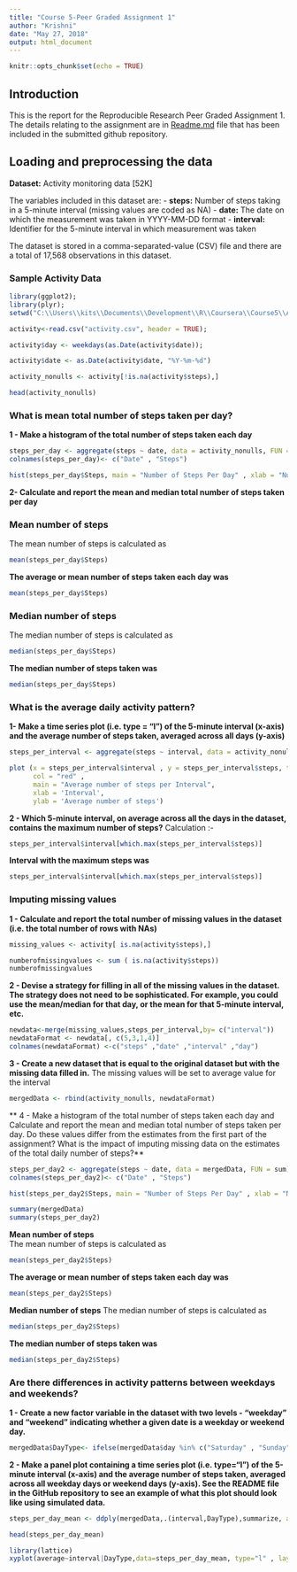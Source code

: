 ---
title: "Course 5-Peer Graded Assignment 1"
author: "Krishni"
date: "May 27, 2018"
output: html_document
---

```{r setup, include=FALSE}
knitr::opts_chunk$set(echo = TRUE)
```

## Introduction

This is the report for the Reproducible Research Peer Graded Assignment 1. The details relating to the assignment are in [Readme.md](https://github.com/KrishniM/Course5-PeerGradedAssignment1/blob/master/README.md) file that has been included in the submitted github repository.

## Loading and preprocessing the data

**Dataset:** Activity monitoring data [52K]  

The variables included in this dataset are:
- **steps:** Number of steps taking in a 5-minute interval (missing values are coded as \color{red}{\verb|NA|}NA)
- **date:** The date on which the measurement was taken in YYYY-MM-DD format
- **interval:** Identifier for the 5-minute interval in which measurement was taken

The dataset is stored in a comma-separated-value (CSV) file and there are a total of 17,568 observations in this dataset.


### Sample Activity Data
```{r activity, echo=FALSE}
library(ggplot2);
library(plyr);
setwd("C:\\Users\\kits\\Documents\\Development\\R\\Coursera\\Course5\\Assignment 1\\repdata%2Fdata%2Factivity")

activity<-read.csv("activity.csv", header = TRUE);

activity$day <- weekdays(as.Date(activity$date));

activity$date <- as.Date(activity$date, "%Y-%m-%d")

activity_nonulls <- activity[!is.na(activity$steps),]

head(activity_nonulls)

```


### What is mean total number of steps taken per day?

**1 - Make a histogram of the total number of steps taken each day**
```{r number of steps, echo = TRUE}
steps_per_day <- aggregate(steps ~ date, data = activity_nonulls, FUN = sum)
colnames(steps_per_day)<- c("Date" , "Steps")

hist(steps_per_day$Steps, main = "Number of Steps Per Day" , xlab = "Number of Steps", ylab = "Frequency" , col = "blue" ,breaks = 5)

```

**2- Calculate and report the mean and median total number of steps taken per day**

### Mean number of steps  
The mean number of steps is calculated as 
```{r eval=FALSE}
mean(steps_per_day$Steps)
```

**The average or mean number of steps taken each day was **
```{r echo=FALSE}
mean(steps_per_day$Steps)
```

### Median number of steps
The median number of steps is calculated as 
```{r eval=FALSE}
median(steps_per_day$Steps)
```

**The median number of steps taken was ** 
```{r echo=FALSE}
median(steps_per_day$Steps)
```


### What is the average daily activity pattern?

**1- Make a time series plot (i.e. type = "l") of the 5-minute interval (x-axis) and the average number of steps taken, averaged across all days (y-axis)**
```{r average daily activity pattern, echo=TRUE}
steps_per_interval <- aggregate(steps ~ interval, data = activity_nonulls, FUN = mean , na.rm = TRUE)

plot (x = steps_per_interval$interval , y = steps_per_interval$steps, type = "l" , 
      col = "red" ,
      main = "Average number of steps per Interval",
      xlab = 'Interval',
      ylab = 'Average number of steps')
```

**2 - Which 5-minute interval, on average across all the days in the dataset, contains the maximum number of steps?**
Calculation :- 
```{r eval = FALSE}
steps_per_interval$interval[which.max(steps_per_interval$steps)]
```

**Interval with the maximum steps was**
```{r echo = FALSE}
steps_per_interval$interval[which.max(steps_per_interval$steps)]
```


### Imputing missing values

**1 - Calculate and report the total number of missing values in the dataset (i.e. the total number of rows with \color{red}{\verb|NA|}NAs)**
```{r missing values, echo=TRUE}
missing_values <- activity[ is.na(activity$steps),]

numberofmissingvalues <- sum ( is.na(activity$steps))
numberofmissingvalues
```

**2 - Devise a strategy for filling in all of the missing values in the dataset. The strategy does not need to be sophisticated. For example, you could use the mean/median for that day, or the mean for that 5-minute interval, etc.**
```{r}
newdata<-merge(missing_values,steps_per_interval,by= c("interval"))
newdataFormat <- newdata[, c(5,3,1,4)]
colnames(newdataFormat) <-c("steps" ,"date" ,"interval" ,"day")
```

**3 - Create a new dataset that is equal to the original dataset but with the missing data filled in.**
The missing values will be set to average value for the interval
```{r}
mergedData <- rbind(activity_nonulls, newdataFormat)
```

** 4 - Make a histogram of the total number of steps taken each day and Calculate and report the mean and median total number of steps taken per day. Do these values differ from the estimates from the first part of the assignment? What is the impact of imputing missing data on the estimates of the total daily number of steps?**
```{r}
steps_per_day2 <- aggregate(steps ~ date, data = mergedData, FUN = sum)
colnames(steps_per_day2)<- c("Date" , "Steps")

hist(steps_per_day2$Steps, main = "Number of Steps Per Day" , xlab = "Number of Steps", ylab = "Frequency" , col = "blue" ,breaks = 5)

summary(mergedData)
summary(steps_per_day2)
```

**Mean number of steps**  
The mean number of steps is calculated as 
```{r eval=FALSE}
mean(steps_per_day2$Steps)
```

**The average or mean number of steps taken each day was **
```{r echo=FALSE}
mean(steps_per_day2$Steps)
```

**Median number of steps**
The median number of steps is calculated as 
```{r eval=FALSE}
median(steps_per_day2$Steps)
```

**The median number of steps taken was ** 
```{r echo=FALSE}
median(steps_per_day2$Steps)
```


### Are there differences in activity patterns between weekdays and weekends?

**1 - Create a new factor variable in the dataset with two levels - "weekday" and "weekend" indicating whether a given date is a weekday or weekend day.**
```{r weekdays vs weekends, echo=TRUE}
mergedData$DayType<- ifelse(mergedData$day %in% c("Saturday" , "Sunday"), "WeekEnd" , "WeekDay")
```


**2 - Make a panel plot containing a time series plot (i.e. \color{red}{\verb|type = "l"|}type="l") of the 5-minute interval (x-axis) and the average number of steps taken, averaged across all weekday days or weekend days (y-axis). See the README file in the GitHub repository to see an example of what this plot should look like using simulated data.**
```{r}
steps_per_day_mean <- ddply(mergedData,.(interval,DayType),summarize, average = mean(steps))

head(steps_per_day_mean)

library(lattice)
xyplot(average~interval|DayType,data=steps_per_day_mean, type="l" , layout=c(1,2), ylab="Number of steps", xlab="Interval")

```
